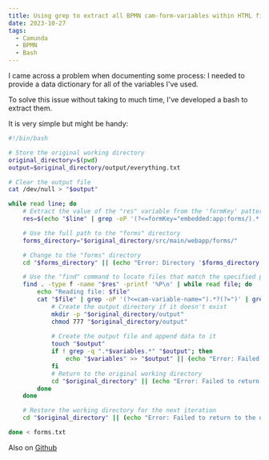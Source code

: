 ```yaml
---
title: Using grep to extract all BPMN cam-form-variables within HTML files
date: 2023-10-27
tags:
  - Camunda
  - BPMN
  - Bash
---
```


I came across a problem when documenting some process: I needed to provide a data dictionary for all of the variables I've used.

To solve this issue without taking to much time, I've developed a bash to extract them.

It is very simple but might be handy: 

```bash
#!/bin/bash

# Store the original working directory
original_directory=$(pwd)
output=$original_directory/output/everything.txt

# Clear the output file
cat /dev/null > "$output"

while read line; do
    # Extract the value of the "res" variable from the 'formKey' pattern in the line
    res=$(echo "$line" | grep -oP '(?<=formKey="embedded:app:forms/).*')

    # Use the full path to the "forms" directory
    forms_directory="$original_directory/src/main/webapp/forms/"

    # Change to the "forms" directory
    cd "$forms_directory" || (echo "Error: Directory '$forms_directory' not found." && exit 1)

    # Use the "find" command to locate files that match the specified pattern
    find . -type f -name "$res" -printf '%P\n' | while read file; do
        echo "Reading file: $file"
        cat "$file" | grep -oP '(?<=cam-variable-name=").*?(?=")' | grep -v 'readonly' | while read variables; do
            # Create the output directory if it doesn't exist
            mkdir -p "$original_directory/output"
            chmod 777 "$original_directory/output"
            
            # Create the output file and append data to it
            touch "$output"
            if ! grep -q ".*$variables.*" "$output"; then
                echo "$variables" >> "$output" || (echo "Error: Failed to write to the '$output' file." && exit 1)
            fi            
            # Return to the original working directory
            cd "$original_directory" || (echo "Error: Failed to return to the original directory." && exit 1)
        done
    done

    # Restore the working directory for the next iteration
    cd "$original_directory" || (echo "Error: Failed to return to the original directory." && exit 1)

done < forms.txt

```

Also on [Github](https://github.com/vyk1/cam-variable-extractor/)